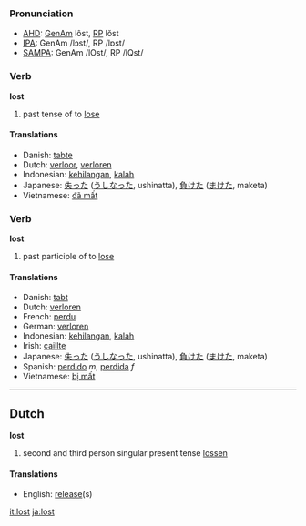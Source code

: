 === Pronunciation ===
*[[w:AHD|AHD]]: [[w:General American|GenAm]] lôst, [[w:Received Pronunciation|RP]] lŏst
*[[w:IPA|IPA]]: GenAm /lɔst/, RP /lɒst/
*[[w:SAMPA|SAMPA]]: GenAm /lOst/, RP /lQst/

=== Verb ===

'''lost'''

# past tense of to [[lose]]

==== Translations ====
*Danish: [[tabte]]
*Dutch: [[verloor]], [[verloren]]
*Indonesian: [[hilang|kehilangan]], [[kalah]]
*Japanese: [[失った]] ([[うしなった]], ushinatta), [[負けた]] ([[まけた]], maketa)
*Vietnamese: [[đã mất]]

=== Verb ===

'''lost'''

# past participle of to [[lose]]

==== Translations ====
*Danish: [[tabt]]
*Dutch: [[verloren]]
*French: [[perdu]]
*German: [[verloren]]
*Indonesian: [[hilang|kehilangan]], [[kalah]]
*Irish: [[caillte]]
*Japanese: [[失った]] ([[うしなった]], ushinatta), [[負けた]] ([[まけた]], maketa)
*Spanish: [[perdido]] ''m'', [[perdida]] ''f''
*Vietnamese: [[bị mất]]
----

==Dutch==

'''lost'''

# second and third person singular present tense [[lossen]]

==== Translations ====
*English: [[release]](s)

[[it:lost]]
[[ja:lost]]